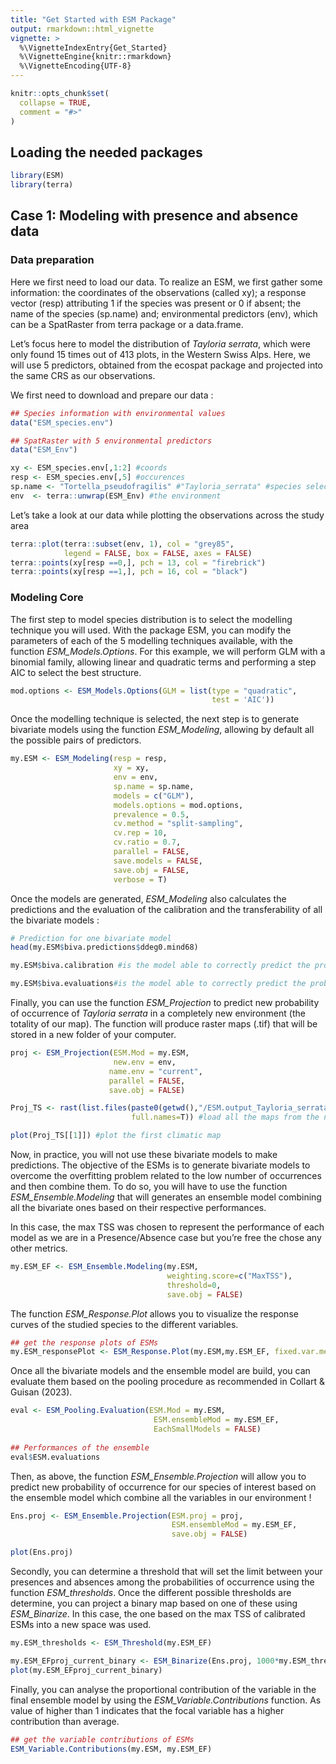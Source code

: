 ```yaml
---
title: "Get Started with ESM Package"
output: rmarkdown::html_vignette
vignette: >
  %\VignetteIndexEntry{Get_Started}
  %\VignetteEngine{knitr::rmarkdown}
  %\VignetteEncoding{UTF-8}
---
```


```r
knitr::opts_chunk$set(
  collapse = TRUE,
  comment = "#>"
)
```

## Loading the needed packages

```r
library(ESM)
library(terra)
```

## Case 1: Modeling with presence and absence data

### Data preparation

Here we first need to load our data. To realize an ESM, we first gather some information: the coordinates of the observations (called xy); a response vector (resp) attributing 1 if the species was present or 0 if absent; the name of the species (sp.name) and; environmental predictors (env), which can be a SpatRaster from terra package or a data.frame.

Let's focus here to model the distribution of *Tayloria serrata*, which were only found 15 times out of 413 plots, in the Western Swiss Alps. Here, we will use 5 predictors, obtained from the ecospat package and projected into the same CRS as our observations.

We first need to download and prepare our data :

```r
## Species information with environmental values
data("ESM_species.env") 

## SpatRaster with 5 environmental predictors
data("ESM_Env")

xy <- ESM_species.env[,1:2] #coords
resp <- ESM_species.env[,5] #occurences
sp.name <- "Tortella_pseudofragilis" #"Tayloria_serrata" #species selected
env  <- terra::unwrap(ESM_Env) #the environment 

```

Let's take a look at our data while plotting the observations across the study area

```r
terra::plot(terra::subset(env, 1), col = "grey85", 
            legend = FALSE, box = FALSE, axes = FALSE)
terra::points(xy[resp ==0,], pch = 13, col = "firebrick")
terra::points(xy[resp ==1,], pch = 16, col = "black")
```

### Modeling Core

The first step to model species distribution is to select the modelling technique you will used. With the package ESM, you can modify the parameters of each of the 5 modelling techniques available, with the function *ESM_Models.Options*. For this example, we will perform GLM with a binomial family, allowing linear and quadratic terms and performing a step AIC to select the best structure.

```r
mod.options <- ESM_Models.Options(GLM = list(type = "quadratic",
                                             test = 'AIC'))
```

Once the modelling technique is selected, the next step is to generate bivariate models using the function *ESM_Modeling*, allowing by default all the possible pairs of predictors.

```r
my.ESM <- ESM_Modeling(resp = resp,
                       xy = xy,
                       env = env,
                       sp.name = sp.name,
                       models = c("GLM"),
                       models.options = mod.options,
                       prevalence = 0.5,
                       cv.method = "split-sampling",
                       cv.rep = 10,
                       cv.ratio = 0.7,
                       parallel = FALSE,
                       save.models = FALSE,
                       save.obj = FALSE,
                       verbose = T)
```

Once the models are generated, *ESM_Modeling* also calculates the predictions and the evaluation of the calibration and the transferability of all the bivariate models :

```r
# Prediction for one bivariate model
head(my.ESM$biva.predictions$ddeg0.mind68)

my.ESM$biva.calibration #is the model able to correctly predict the probability of occurrence inside the environment in which it was calibrated (70% of our data if ratio = 0.7).

my.ESM$biva.evaluations#is the model able to correctly predict the probability of occurrence of new points based on new environmental data (30% of our data if ratio = 0.7).
```

Finally, you can use the function *ESM_Projection* to predict new probability of occurrence of *Tayloria serrata* in a completely new environment (the totality of our map). The function will produce raster maps (.tif) that will be stored in a new folder of your computer.

```r
proj <- ESM_Projection(ESM.Mod = my.ESM, 
                       new.env = env,
                      name.env = "current", 
                      parallel = FALSE, 
                      save.obj = FALSE)

Proj_TS <- rast(list.files(paste0(getwd(),"/ESM.output_Tayloria_serrata/current"), 
                           full.names=T)) #load all the maps from the new folder

plot(Proj_TS[[1]]) #plot the first climatic map
```

Now, in practice, you will not use these bivariate models to make predictions. The objective of the ESMs is to generate bivariate models to overcome the overfitting problem related to the low number of occurrences and then combine them. To do so, you will have to use the function *ESM_Ensemble.Modeling* that will generates an ensemble model combining all the bivariate ones based on their respective performances.

In this case, the max TSS was chosen to represent the performance of each model as we are in a Presence/Absence case but you're free the chose any other metrics.

```r
my.ESM_EF <- ESM_Ensemble.Modeling(my.ESM, 
                                   weighting.score=c("MaxTSS"), 
                                   threshold=0,
                                   save.obj = FALSE)

```

The function *ESM_Response.Plot* allows you to visualize the response curves of the studied species to the different variables.

```r
## get the response plots of ESMs
my.ESM_responsePlot <- ESM_Response.Plot(my.ESM,my.ESM_EF, fixed.var.metric = 'mean') 


```

Once all the bivariate models and the ensemble model are build, you can evaluate them based on the pooling procedure as recommended in Collart & Guisan (2023).

```r
eval <- ESM_Pooling.Evaluation(ESM.Mod = my.ESM,
                                ESM.ensembleMod = my.ESM_EF,
                                EachSmallModels = FALSE)
                                
## Performances of the ensemble
eval$ESM.evaluations
```

Then, as above, the function *ESM_Ensemble.Projection* will allow you to predict new probability of occurrence for our species of interest based on the ensemble model which combine all the variables in our environment !

```r
Ens.proj <- ESM_Ensemble.Projection(ESM.proj = proj,
                                    ESM.ensembleMod = my.ESM_EF,
                                    save.obj = FALSE)

plot(Ens.proj)
```

Secondly, you can determine a threshold that will set the limit between your presences and absences among the probabilities of occurrence using the function *ESM_thresholds*. Once the different possible thresholds are determine, you can project a binary map based on one of these using *ESM_Binarize*. In this case, the one based on the max TSS of calibrated ESMs into a new space was used.

```r
my.ESM_thresholds <- ESM_Threshold(my.ESM_EF)

my.ESM_EFproj_current_binary <- ESM_Binarize(Ens.proj, 1000*my.ESM_thresholds$TSS.th)
plot(my.ESM_EFproj_current_binary)
```

Finally, you can analyse the proportional contribution of the variable in the final ensemble model by using the *ESM_Variable.Contributions* function. As value of higher than 1 indicates that the focal variable has a higher contribution than average.

```r
## get the variable contributions of ESMs
ESM_Variable.Contributions(my.ESM, my.ESM_EF)
```
